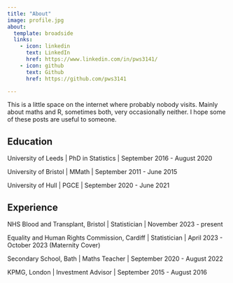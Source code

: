 ```yaml
---
title: "About"
image: profile.jpg
about:
  template: broadside
  links:
    - icon: linkedin
      text: LinkedIn
      href: https://www.linkedin.com/in/pws3141/
    - icon: github
      text: Github
      href: https://github.com/pws3141

---
```


This is a little space on the internet where probably nobody visits. Mainly
about maths and R, sometimes both, very occasionally neither. I hope some of
these posts are useful to someone.

## Education

University of Leeds |
PhD in Statistics | September 2016 - August 2020

University of Bristol |
MMath | September 2011 - June 2015

University of Hull |
PGCE | September 2020 - June 2021

## Experience

NHS Blood and Transplant, Bristol | Statistician | November 2023 - present

Equality and Human Rights Commission, Cardiff | Statistician | April 2023 - October 2023 (Maternity Cover)

Secondary School, Bath | Maths Teacher | September 2020 - August 2022

KPMG, London | Investment Advisor | September 2015 - August 2016
